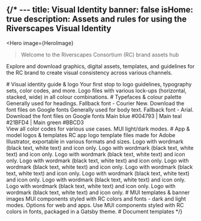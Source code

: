 {/* ---
title: Visual Identity
banner: false
isHome: true
description: Assets and rules for using the Riverscapes Visual Identity
---




<Hero
    image={HeroImage}
>
> Welcome to the Riverscapes Consortium (RC) brand assets hub

Explore and download graphics, digital assets, templates, and guidelines for the RC brand to create visual consistency across various channels.
   
</Hero>
<Container maxWidth="xl" sx={{mb: 4}}>
    # Visual identity guide & logo
    <Grid container space={2}>
        <Grid container spacing={4} sx={{mt: 3}} padding={0}>
            <Grid item xs={12} md={6} lg={3}>
                <ImgCard
                    img={ImageVI}
                    imgAlt="Visual Identity Guide"
                    to="https://drive.google.com/file/d/1pOrOYZAClBOlu_aItwcrWLeHpJytdQlB/view?usp=sharing"
                    heading="Visual identity guide"
                    headingVariant="h5"
                >
                    <Typography variant="body2">Your first stop to logo guidelines, typography sets, color codes, and more.</Typography>
                </ImgCard>
            </Grid>
            <Grid item xs={12} md={6} lg={3}>
                <ImgCard
                    img={ImageRCMain}
                    imgAlt="RC main logo"
                    to="https://drive.google.com/drive/folders/1TRXi57gOOdcuAM06DnPpkgpUmzsGvhoY?usp=drive_link"
                    heading="RC main logo"
                    headingVariant="h5"
                >
                    <Typography variant="body2">Logo files with various lock-ups (horizontal, stacked, wide) in all colour combinations.</Typography>
                </ImgCard>
            </Grid>
        </Grid>
    </Grid>
    # Typefaces & colour palette 
    <Grid container space={2}>
        <Grid container spacing={4} sx={{mt: 3}} padding={0}>
            <Grid item xs={12} md={6} lg={3}>
                <ImgCard
                    img={ImageJetbrains}
                    imgAlt="Typeface"
                    to="https://fonts.google.com/specimen/JetBrains+Mono"
                    heading="JetBrains Mono typeface"
                    headingVariant="h5"
                >
                    <Typography variant="body2">Generally used for headings. Fallback font - Courier New. Download the font files on Google fonts</Typography>
                </ImgCard>
            </Grid>
            <Grid item xs={12} md={6} lg={3}>
                <ImgCard
                    img={ImageKarla}
                    imgAlt="Karla typeface"
                    to="https://fonts.google.com/specimen/Karla"
                    heading="Karla typeface"
                    headingVariant="h5"
                >
                    <Typography variant="body2">Generally used for body text. Fallback font - Arial. Download the font files on Google fonts</Typography>
                </ImgCard>
            </Grid>
            <Grid item xs={12} md={6} lg={3}>
                <ImgCard
                    img={ImageColor}
                    imgAlt="Color Palette"
                    to="https://drive.google.com/file/d/1xB66r5qwr8hul6EAKjZQvpbETmQHZUiO/view?usp=drive_link"
                    heading="Color palettes"
                    headingVariant="h5"
                >
                    <Typography variant="body2">Main blue #004793 | Main teal #21BFD4 | Main green #BBCD3<br />View all color codes for various use cases. MUI light/dark modes.</Typography>
                </ImgCard>
            </Grid>
        </Grid>
    </Grid>
    # App & model logos & templates 
    <Grid container space={2}>
        <Grid container spacing={4} sx={{mt: 3}} padding={0}>
            <Grid item xs={12} md={6} lg={3}>
                <ImgCard
                    img={LogoRC}
                    imgAlt="RC logo"
                    to="https://drive.google.com/drive/folders/1dRTVydrFqvkQQu-n_oaFIGm-jJVOBmKn?usp=drive_link"
                    heading="RC app and model logo templates"
                    headingVariant="h5"
                >
                    <Typography variant="body2">RC app logo template files made for Adobe Illustrator, exportable in various formats and sizes.</Typography>
                </ImgCard>
            </Grid>
            <Grid item xs={12} md={6} lg={3}>
                <ImgCard
                    img={LogoBRAT}
                    imgAlt="BRAT logo"
                    to="https://drive.google.com/drive/folders/1YXlpF613EpDEvKGqIwUNyjOpF-G018ib?usp=drive_link"
                    heading="BRAT logo"
                    headingVariant="h5"
                >
                    <Typography variant="body2">Logo with wordmark (black text, white text) and icon only.</Typography>
                </ImgCard>
            </Grid>
            <Grid item xs={12} md={6} lg={3}>
                <ImgCard
                    img={LogoChannel}
                    imgAlt="Channel Area Project logo"
                    to="https://drive.google.com/drive/folders/16YJFMCmoaYEg9n5lSq0dt3bbs8GOWiz-?usp=drive_link"
                    heading="Channel Area Project logo"
                    headingVariant="h5"
                >
                    <Typography variant="body2">Logo with wordmark (black text, white text) and icon only.</Typography>
                </ImgCard>
            </Grid>
            <Grid item xs={12} md={6} lg={3}>
                <ImgCard
                    img={LogoDataExchange}
                    imgAlt="Data Exchange logo"
                    to="https://drive.google.com/drive/folders/1rkhDOEd3ju-7n2cYE9gg4Y2YVMA8PzyG?usp=drive_link"
                    heading="Data Exchange logo"
                    headingVariant="h5"
                >
                    <Typography variant="body2">Logo with wordmark (black text, white text) and icon only.</Typography>
                </ImgCard>
            </Grid>
            <Grid item xs={12} md={6} lg={3}>
                <ImgCard
                    img={LogoGCD}
                    imgAlt="GCD logo"
                    to="https://drive.google.com/drive/folders/1mwDh6f4ut47Zg_6JGw51gyuS96nQIxGF?usp=drive_link"
                    heading="GCD logo"
                    headingVariant="h5"
                >
                    <Typography variant="body2">Logo with wordmark (black text, white text) and icon only.</Typography>
                </ImgCard>
            </Grid>
            <Grid item xs={12} md={6} lg={3}>
                <ImgCard
                    img={LogoLTPBR}
                    imgAlt="LT-BPR logo"
                    to="https://drive.google.com/drive/folders/199-xTUEaZ3QIGemOU6XcvB5dLNCow6GP?usp=drive_link"
                    heading="LT-BPR logo"
                    headingVariant="h5"
                >
                    <Typography variant="body2">Logo with wordmark (black text, white text) and icon only.</Typography>
                </ImgCard>
            </Grid>
            <Grid item xs={12} md={6} lg={3}>
                <ImgCard
                    img={LogoQRIS}
                    imgAlt="QRIS logo"
                    to="https://drive.google.com/drive/folders/1rztR4WpWGsibpvoeQYpdDJw6omPjO24w?usp=drive_link"
                    heading="QRIS logo"
                    headingVariant="h5"
                >
                    <Typography variant="body2">Logo with wordmark (black text, white text) and icon only.</Typography>
                </ImgCard>
            </Grid>
            <Grid item xs={12} md={6} lg={3}>
                <ImgCard
                    img={LogoRiverscapesEngine}
                    imgAlt="Riverscapes Metric Engine logo"
                    to="https://drive.google.com/drive/folders/1AOvCO7Mhhr7OM22zMOwgOxJGbe-P3Thg?usp=drive_link"
                    heading="Riverscapes Metric Engine logo"
                    headingVariant="h5"
                >
                    <Typography variant="body2">Logo with wordmark (black text, white text) and icon only.</Typography>
                </ImgCard>
            </Grid>
            <Grid item xs={12} md={6} lg={3}>
                <ImgCard
                    img={LogoTaudem}
                    imgAlt="Taudem logo"
                    to="https://drive.google.com/drive/folders/1wqZxqMulha4ew68Ba-_VGcTPjL8EGyGV?usp=drive_link"
                    heading="Taudem logo"
                    headingVariant="h5"
                >
                    <Typography variant="body2">Logo with wordmark (black text, white text) and icon only.</Typography>
                </ImgCard>
            </Grid>
            <Grid item xs={12} md={6} lg={3}>
                <ImgCard
                    img={LogoVBET}
                    imgAlt="VBET logo"
                    to="https://drive.google.com/drive/folders/1mJLtLnbnAt7tyBisr4tS80JASm6zwbei?usp=drive_link"
                    heading="VBET logo"
                    headingVariant="h5"
                >
                    <Typography variant="body2">Logo with wordmark (black text, white text) and icon only.</Typography>
                </ImgCard>
            </Grid>
            <Grid item xs={12} md={6} lg={3}>
                <ImgCard
                    img={LogoViewer}
                    imgAlt="Viewer logo"
                    to="https://drive.google.com/drive/folders/1BLEap70o6jJ7ADlbwGUaMxvrRZXtZ3_-?usp=drive_link"
                    heading="Viewer logo"
                    headingVariant="h5"
                >
                    <Typography variant="body2">Logo with wordmark (black text, white text) and icon only.</Typography>
                </ImgCard>
            </Grid>
        </Grid>
    </Grid>
    # MUI templates & banner images
    <Grid container space={2}>
        <Grid container spacing={4} sx={{mt: 3}} padding={0}>
            <Grid item xs={12} md={6} lg={3}>
                <ImgCard
                    img={ImageMUI}
                    imgAlt="MUI components & templates"
                    to="https://drive.google.com/drive/folders/1GIGPcBCb2oiPAIihU4wspytA50dR3zm1?usp=drive_link"
                    heading="MUI components & templates"
                    headingVariant="h5"
                >
                    <Typography variant="body2">MUI components styled with RC colors and fonts - dark and light modes.</Typography>
                </ImgCard>
            </Grid>
            <Grid item xs={12} md={6} lg={3}>
                <ImgCard
                    img={ImageBanners}
                    imgAlt="Banner images"
                    to="https://drive.google.com/drive/folders/1tfLRGpyJDDy3kLjMluPSCUIjxvas417y?usp=drive_link"
                    heading="Banner images"
                    headingVariant="h5"
                >
                    <Typography variant="body2">Options for web and apps.</Typography>
                </ImgCard>
            </Grid>
            <Grid item xs={12} md={6} lg={3}>
                <ImgCard
                    img={LogoGatsby}
                    imgAlt="Gatsby logo"
                    to="https://developer.riverscapes.net/documentation/"
                    heading="Gatsby theme"
                    headingVariant="h5"
                >
                    <Typography variant="body2">Use MUI components styled with RC colors in fonts, packaged in a Gatsby theme.</Typography>
                </ImgCard>
            </Grid>
        </Grid>
    </Grid>
    # Document templates
    <Grid container space={2}>
        <Grid container spacing={4} sx={{mt: 3}} padding={0}>
            <Grid item xs={12} md={6} lg={3}>
                <ImgCard
                    img={ImageDocs}
                    imgAlt="Google Docs template"
                    to="https://docs.google.com/document/d/19CkvqARst-OtAdvw8EEkiuVke6X5BCFvQvCrjkKUqlk/edit?usp=drive_link"
                    heading="Google Docs template"
                    headingVariant="h5"
                >
                </ImgCard>
            </Grid>
            <Grid item xs={12} md={6} lg={3}>
                <ImgCard
                    img={ImagePresentations}
                    imgAlt="Google Slides template"
                    to="https://docs.google.com/presentation/d/1QM5oTP-YT_9c9lZTOHhU6oZcqhj0pzRCUTZ3vLL6xYo/edit?usp=drive_link"
                    heading="Google Slides template"
                    headingVariant="h5"
                >
                </ImgCard>
            </Grid>
        </Grid>
    </Grid>
</Container> */}
